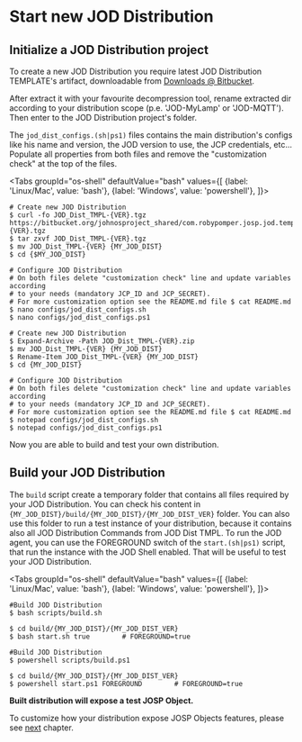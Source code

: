 # Start new JOD Distribution


## Initialize a JOD Distribution project

To create a new JOD Distribution you require latest JOD Distribution TEMPLATE's artifact, downloadable from [Downloads @ Bitbucket](https://bitbucket.org/johnosproject_shared/com.robypomper.josp.jod.template/downloads/).

After extract it with your favourite decompression tool, rename extracted dir according to your distribution scope (p.e. 'JOD-MyLamp' or 'JOD-MQTT'). Then enter to the JOD Distribution project's folder.

The ```jod_dist_configs.(sh|ps1)``` files contains the main distribution's configs like his name and version, the JOD version to use, the JCP credentials, etc... Populate all properties from both files and remove the "customization check" at the top of the files.

<Tabs groupId="os-shell"
defaultValue="bash"
values={[
{label: 'Linux/Mac', value: 'bash'}, {label: 'Windows', value: 'powershell'},
]}>
<TabItem value="bash">

```shell title="Bash version"
# Create new JOD Distribution
$ curl -fo JOD_Dist_TMPL-{VER}.tgz https://bitbucket.org/johnosproject_shared/com.robypomper.josp.jod.template/downloads/JOD_Dist_TMPL-{VER}.tgz
$ tar zxvf JOD_Dist_TMPL-{VER}.tgz
$ mv JOD_Dist_TMPL-{VER} {MY_JOD_DIST}
$ cd {$MY_JOD_DIST}

# Configure JOD Distribution
# On both files delete "customization check" line and update variables according
# to your needs (mandatory JCP_ID and JCP_SECRET).
# For more customization option see the README.md file $ cat README.md
$ nano configs/jod_dist_configs.sh
$ nano configs/jod_dist_configs.ps1
```

  </TabItem>
  <TabItem value="powershell">

```shell title="Powershell version"
# Create new JOD Distribution
$ Expand-Archive -Path JOD_Dist_TMPL-{VER}.zip
$ mv JOD_Dist_TMPL-{VER} {MY_JOD_DIST}
$ Rename-Item JOD_Dist_TMPL-{VER} {MY_JOD_DIST}
$ cd {MY_JOD_DIST}

# Configure JOD Distribution
# On both files delete "customization check" line and update variables according
# to your needs (mandatory JCP_ID and JCP_SECRET).
# For more customization option see the README.md file $ cat README.md
$ notepad configs/jod_dist_configs.sh
$ notepad configs/jod_dist_configs.ps1
```

  </TabItem>
</Tabs>

Now you are able to build and test your own distribution.

## Build your JOD Distribution

The ```build``` script create a temporary folder that contains all files required by your JOD Distribution. You can check his content in ```{MY_JOD_DIST}/build/{MY_JOD_DIST}/{MY_JOD_DIST_VER}``` folder. You can also use this folder to run a test instance of your distribution, because it contains also all JOD Distribution Commands from JOD Dist TMPL. To run the JOD agent, you can use the FOREGROUND switch of the ```start.(sh|ps1)``` script, that run the instance with the JOD Shell enabled. That will be useful to test your JOD Distribution.

<Tabs groupId="os-shell"
defaultValue="bash"
values={[
{label: 'Linux/Mac', value: 'bash'}, {label: 'Windows', value: 'powershell'},
]}>
<TabItem value="bash">

```shell title="Bash version"
#Build JOD Distribution
$ bash scripts/build.sh

$ cd build/{MY_JOD_DIST}/{MY_JOD_DIST_VER}
$ bash start.sh true        # FOREGROUND=true
```

  </TabItem>
<TabItem value="powershell">

```shell title="Powershell version"
#Build JOD Distribution
$ powershell scripts/build.ps1

$ cd build/{MY_JOD_DIST}/{MY_JOD_DIST_VER}
$ powershell start.ps1 FOREGROUND        # FOREGROUND=true
```

  </TabItem>
</Tabs>

**Built distribution will expose a test JOSP Object.**

To customize how your distribution expose JOSP Objects features, please see [next](configuration/customize_jod_distribution) chapter.
